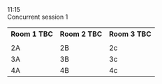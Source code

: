 
<div className="ProgramLineItem">
    <div className="cpTime">
        11:15
    </div>
    <div className="cpItems">
        <div className="cpSingleEntry titleEntry">
            <div className="cpBigTitleText">
            Concurrent session 1
            </div>
        </div>
    </div>
</div>
<div className="ProgramLineItem">
    <table className='cpTable'>
        <tr>
            <th>
                Room 1 TBC
            </th>
            <th>
                Room 2 TBC
            </th>
            <th>
                Room 3 TBC
            </th>
        </tr>
        <CSRow sessions={[
            { 
                title: 'Integrating Emerging Technology and Property Law Doctrine in Undergraduate and Postgraduate Property and Trusts Law Teaching',
                presenters: 'Brendan Grigg, Flinders University',
                learnURL: 'TBC1'
            },
            { 
                title: 'Australian Law Schools, Collaborative Practice and the Future of Lawyering',
                presenters:'Charissa Tarzia',
                learnURL: 'TBC2',
            },
            { 
                title: 'A shortish title',
                presenters: 'Cornelia Koch',
                learnURL: 'TBC2'
            },
        ]} />
        <tr>
            <td className='lbCell'><LearnButton learnURL="someting" /></td>
            <td><LearnButton learnURL="someting" /></td>
            <td><LearnButton learnURL="someting" /></td>
        </tr>
        <tr>
            <td>
                    2A
            </td>
            <td>
                    2B
            </td>
            <td>
                    2c
            </td>
        </tr>
        <tr>
            <td>
                    3A
            </td>
            <td>
                    3B
            </td>
            <td>
                    3c
            </td>
        </tr>
        <tr>
            <td>
                    4A
            </td>
            <td>
                    4B
            </td>
            <td>
                    4c
            </td>
        </tr>
    </table>
</div>

